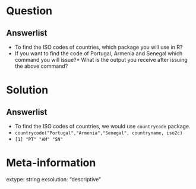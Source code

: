 Question
========

Answerlist
----------
* To find the ISO codes of countries, which package you will use in R? 
* If you want to find the code of Portugal, Armenia and Senegal which command you will issue?* What is the output you receive after issuing the above command?

Solution
========

Answerlist
----------
* To find the ISO codes of countries, we would use `countrycode` package.
* `countrycode("Portugal","Armenia","Senegal", countryname, iso2c)`
* `[1] "PT" "AM" "SN"`

Meta-information
================

extype: string
exsolution: "descriptive"
